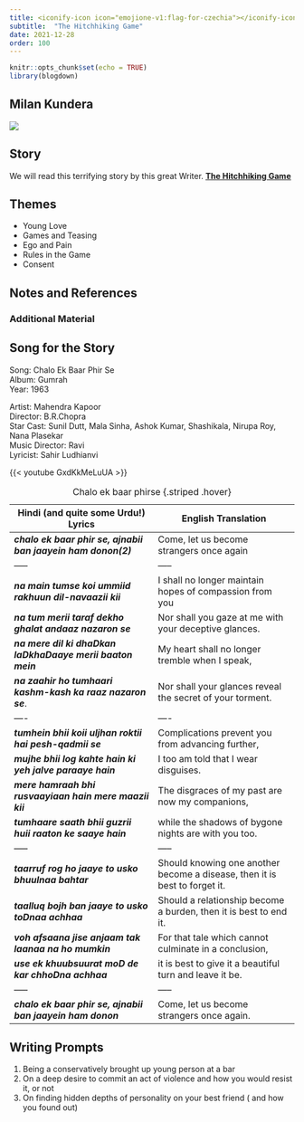 ```yaml
---
title: <iconify-icon icon="emojione-v1:flag-for-czechia"></iconify-icon> Czechia - Milan Kundera
subtitle:  "The Hitchhiking Game"
date: 2021-12-28
order: 100
---
```


```r
knitr::opts_chunk$set(echo = TRUE)
library(blogdown)
```

## Milan Kundera

![](featured.jpg)

## Story

We will read this terrifying story by this great Writer. <u>[**The Hitchhiking Game**](/pdf/ISTW/MilanKundera-hitchhiking.pdf)</u>

## Themes

-   Young Love
-   Games and Teasing
-   Ego and Pain
-   Rules in the Game
-   Consent

## Notes and References

### Additional Material

## Song for the Story

Song: Chalo Ek Baar Phir Se\
Album: Gumrah\
Year: 1963

Artist: Mahendra Kapoor\
Director: B.R.Chopra\
Star Cast: Sunil Dutt, Mala Sinha, Ashok Kumar, Shashikala, Nirupa Roy, Nana Plasekar\
Music Director: Ravi\
Lyricist: Sahir Ludhianvi

{{< youtube GxdKkMeLuUA >}}

| Hindi (and quite some Urdu!) Lyrics                           | English Translation                                                        |
|---------------------------------------------------------------------------------------------------------------------------------------------------------------------------------------------------------------------------------------------------------------------------------------------------------------------------------------------------------------------------------------------------------------------------------------------------------------------------------------------------------------------------------------------------------------------------------------------------------------------------------------------------------------------------------------------------------------------------------------------------------------------------------------------------------------------------------------------------------------------------------------------------------------------------------------------------------------------------------------------------------------------------------------------------------------------------------------------------------------------------------------------------------------------------------------------------------------------------------------------------------------------------------------------------------------------------------------------------------------------------------------------------------------------------------------------------------------------------------------------------------------------------------------------------------------------------------------------------------------------------------------------------------------------------------------------------------------------------------------------------------------------------------------------------------------------------------------------------------------------------------------------------------------------------------------------------------------------------------------|---------------------------------------------------------------------------------------------------------------------------------------------------------------------------------------------------------------------------------------------------------------------------------------------------------------------------------------------------------------------------------------------------------------------------------------------------------------------------------------------------------------------------------------------------------------------------------------------------------------------------------------------------------------------------------------------------------------------------------------------------------------------------------------------------------------------------------------------------------------------------------------------------------------------------------------------------------------------------------------------------------------------------------------------------------------------------------------------------------------------------------------------------------------------------------------------------------------------------------------------------------------------------------------------------------------------------------------------------------------------------------------------------------------------------------------------------------------------------------------------------------------------------------------------------------------------------------------------------------------------------------------------------------------------------------------------------------------------------------------------------------------------------------------------------------------------------------------------------------------------------------------------------------------------------------------------------------------------------|
| ***chalo ek baar phir se, ajnabii ban jaayein ham donon(2)*** | Come, let us become strangers once again                                   |
| -----                                                         | -----                                                                      |
| ***na main tumse koi ummiid rakhuun dil-navaazii kii***       | I shall no longer maintain hopes of compassion from you                    |
| ***na tum merii taraf dekho ghalat andaaz nazaron se***       | Nor shall you gaze at me with your deceptive glances.                      |
| ***na mere dil ki dhaDkan laDkhaDaaye merii baaton mein***    | My heart shall no longer tremble when I speak,                             |
| ***na zaahir ho tumhaari kashm-kash ka raaz nazaron se***.    | Nor shall your glances reveal the secret of your torment.                  |
| ----                                                          | ----                                                                       |
| ***tumhein bhii koii uljhan roktii hai pesh-qadmii se***      | Complications prevent you from advancing further,                          |
| ***mujhe bhii log kahte hain ki yeh jalve paraaye hain***     | I too am told that I wear disguises.                                       |
| ***mere hamraah bhi rusvaayiaan hain mere maazii kii***       | The disgraces of my past are now my companions,                            |
| ***tumhaare saath bhii guzrii huii raaton ke saaye hain***    | while the shadows of bygone nights are with you too.                       |
| -----                                                         | -----                                                                      |
| ***taarruf rog ho jaaye to usko bhuulnaa bahtar***            | Should knowing one another become a disease, then it is best to forget it. |
| ***taalluq bojh ban jaaye to usko toDnaa achhaa***            | Should a relationship become a burden, then it is best to end it.          |
| ***voh afsaana jise anjaam tak laanaa na ho mumkin***         | For that tale which cannot culminate in a conclusion,                      |
| ***use ek khuubsuurat moD de kar chhoDna achhaa***            | it is best to give it a beautiful turn and leave it be.                    |
| -----                                                         | -----                                                                      |
| ***chalo ek baar phir se, ajnabii ban jaayein ham donon***    | Come, let us become strangers once again.                                  |

: Chalo ek baar phirse {.striped .hover}

## Writing Prompts

1)  Being a conservatively brought up young person at a bar
2)  On a deep desire to commit an act of violence and how you would resist it, or not
3)  On finding hidden depths of personality on your best friend ( and how you found out)
